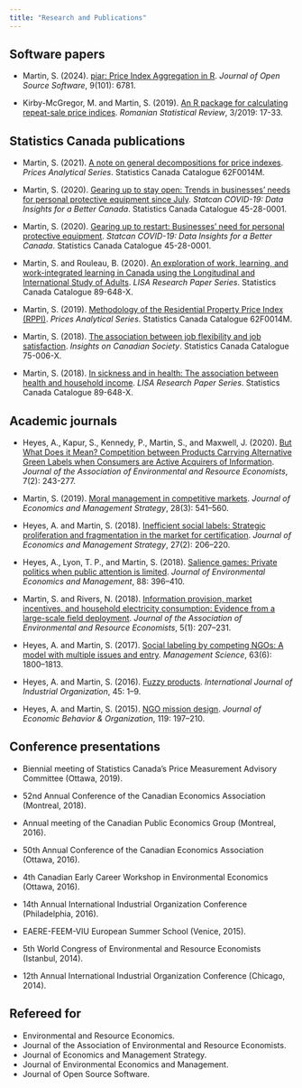 ```yaml
---
title: "Research and Publications"
---
```


## Software papers

- Martin, S. (2024). [piar: Price Index Aggregation in R](https://doi.org/10.21105/joss.06781). *Journal of Open Source Software*, 9(101): 6781.

- Kirby-McGregor, M. and Martin, S. (2019). [An R package for calculating repeat-sale price indices](https://www.revistadestatistica.ro/2019/09/an-r-package-for-calculating-repeat-sale-price-indices/). *Romanian Statistical Review*, 3/2019: 17-33.

## Statistics Canada publications

- Martin, S. (2021). [A note on general decompositions for price indexes](https://publications.gc.ca/pub?id=9.900889&sl=0). *Prices Analytical Series*. Statistics Canada Catalogue 62F0014M.

- Martin, S. (2020). [Gearing up to stay open: Trends in businesses' needs for personal protective equipment since July](https://publications.gc.ca/pub?id=9.892309&sl=0). *Statcan COVID-19: Data Insights for a Better Canada*. Statistics Canada Catalogue 45-28-0001.

- Martin, S. (2020). [Gearing up to restart: Businesses' need for personal protective equipment](https://publications.gc.ca/pub?id=9.890470&sl=0). *Statcan COVID-19: Data Insights for a Better Canada*. Statistics Canada Catalogue 45-28-0001.

- Martin, S. and Rouleau, B. (2020). [An exploration of work, learning, and work-integrated learning in Canada using the Longitudinal and International Study of Adults](https://publications.gc.ca/pub?id=9.883817&sl=0). *LISA Research Paper Series*. Statistics Canada Catalogue 89-648-X. 

- Martin, S. (2019). [Methodology of the Residential Property Price Index (RPPI)](https://publications.gc.ca/pub?id=9.878018&sl=0). *Prices Analytical Series*. Statistics Canada Catalogue 62F0014M.

- Martin, S. (2018). [The association between job flexibility and job satisfaction](https://publications.gc.ca/pub?id=9.865732&sl=0). *Insights on Canadian Society*. Statistics Canada Catalogue 75-006-X.

- Martin, S. (2018). [In sickness and in health: The association between health and household income](https://publications.gc.ca/pub?id=9.857907&sl=0). *LISA Research Paper Series*. Statistics Canada Catalogue 89-648-X.

## Academic journals

- Heyes, A., Kapur, S., Kennedy, P., Martin, S., and Maxwell, J. (2020). [But What Does it Mean? Competition between Products Carrying Alternative Green Labels when Consumers are Active Acquirers of Information](https://doi.org/10.1086/706548). *Journal of the Association of Environmental and Resource Economists*, 7(2): 243-277.

- Martin, S. (2019). [Moral management in competitive markets](https://doi.org/10.1111/jems.12283). *Journal of Economics and Management Strategy*, 28(3): 541–560.

- Heyes, A. and Martin, S. (2018). [Inefficient social labels: Strategic proliferation and fragmentation in the market for certification](https://doi.org/10.1111/jems.12236). *Journal of Economics and Management Strategy*, 27(2): 206–220.

- Heyes, A., Lyon, T. P., and Martin, S. (2018). [Salience games: Private politics when public attention is limited](https://doi.org/10.1016/j.jeem.2018.02.003). *Journal of Environmental Economics and Management*, 88: 396–410.

- Martin, S. and Rivers, N. (2018). [Information provision, market incentives, and household electricity consumption: Evidence from a large-scale field deployment](https://doi.org/10.1086/694036). *Journal of the Association of Environmental and Resource Economists*, 5(1): 207–231.

- Heyes, A. and Martin, S. (2017). [Social labeling by competing NGOs: A model with multiple issues and entry](https://doi.org/10.1287/mnsc.2015.2419). *Management Science*, 63(6): 1800–1813.

- Heyes, A. and Martin, S. (2016). [Fuzzy products](https://doi.org/10.1016/j.ijindorg.2015.12.003). *International Journal of Industrial Organization*, 45: 1–9.

- Heyes, A. and Martin, S. (2015). [NGO mission design](https://doi.org/10.1016/j.jebo.2015.08.007). *Journal of Economic Behavior & Organization*, 119: 197–210.

## Conference presentations

- Biennial meeting of Statistics Canada's Price Measurement Advisory Committee (Ottawa, 2019).

- 52nd Annual Conference of the Canadian Economics Association (Montreal, 2018).

- Annual meeting of the Canadian Public Economics Group (Montreal, 2016).

- 50th Annual Conference of the Canadian Economics Association (Ottawa, 2016).

- 4th Canadian Early Career Workshop in Environmental Economics (Ottawa, 2016).

- 14th Annual International Industrial Organization Conference (Philadelphia, 2016).

- EAERE-FEEM-VIU European Summer School (Venice, 2015).

- 5th World Congress of Environmental and Resource Economists (Istanbul, 2014).

- 12th Annual International Industrial Organization Conference (Chicago, 2014).

## Refereed for

- Environmental and Resource Economics.
- Journal of the Association of Environmental and Resource Economists.
- Journal of Economics and Management Strategy.
- Journal of Environmental Economics and Management.
- Journal of Open Source Software.

